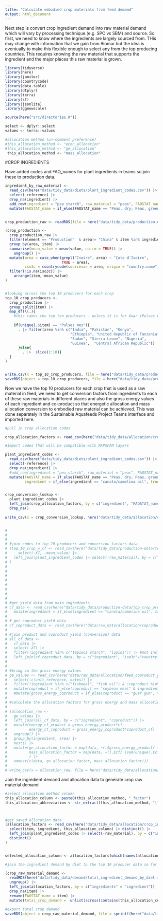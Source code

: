 ```yaml
---
title: "Calculate embodied crop materials from feed demand"
output: html_document
---
```


Next step is convert crop ingredient demand into raw material demand which will vary by processing technique (e.g. SPC vs SBM) and source. So first, we need to know where the ingredients are largely sourced from. THis may change with information that we gain from Biomar but the idea is eventually to make this flexible enough to select any from the top producing countries. This requires knowing the raw material that supports the ingredient and the major places this raw material is grown.

```r
library(tidyverse)
library(here)
library(janitor)
library(countrycode)
library(data.table)
library(dtplyr)
library(terra)
library(sf)
library(jsonlite)
library(ggnewscale)

source(here("src/directories.R"))

select <- dplyr::select
values <- terra::values

#allocation method (un-comment preference)
#this_allocation_method <- "econ_allocation"
#this_allocation_method <- "ge_allocation"
 this_allocation_method <- "mass_allocation"
```

#CROP INGREDIENTS

Have added codes and FAO_names for plant ingredients in teams so join these to production data.

```r

ingredient_by_raw_material <- 
  read_csv(here("data/tidy_data/diets/plant_ingredient_codes.csv")) |> 
  select(-reference) |> 
  drop_na(ingredient) |> 
  add_row(ingredient = "pea starch", raw_material = "peas", FAOSTAT_name = "Peas, green", FAO_code = 187, map_spam_code = "opul") |> 
  mutate(FAOSTAT_name = if_else(FAOSTAT_name == "Peas, dry; Peas, green", true = "Peas, dry", false = FAOSTAT_name)) 
 

crop_production_raw <- readRDS(file = here("data/tidy_data/production-data/crops_production_tidy.rds"))

(crop_production <- 
  crop_production_raw |>
  filter(element == "Production"  & area!= "China" & item %in% ingredient_by_raw_material$FAOSTAT_name & year %in% seq(from = 2015, to = 2019)) |> 
  group_by(area, item) |> 
  summarise(mean_value = mean(value, na.rm = TRUE)) |> 
    ungroup() |> 
  mutate(area = case_when(grepl("Ivoire", area) ~ "Cote d'Ivoire",
                          TRUE ~ area),
         iso3c = countrycode(sourcevar = area, origin = "country.name", destination = "iso3c", warn = TRUE)) |> 
  filter(!is.na(iso3c)) |> 
    arrange(item,-mean_value)
)


#looking across the top 10 producers for each crop
top_10_crop_producers <- 
  crop_production |> 
  group_split(item) |> 
  map_df(\(.){ 
    #this takes the top ten producers - unless it is for Guar (Pulses nes) where I used the suggestion that most guar production comes from India, Pakistan and Africa (so subsequently took the top 8 African producers of pulses nes to make up the top 10)
    
    if(unique(.$item) == "Pulses nes"){
      . |> filter(area %in% c("India", "Pakistan", "Kenya", 
                              "Ethiopia", "United Republic of Tanzania", 
                              "Sudan", "Sierra Leone", "Nigeria", 
                              "Guinea",  "Central African Republic"))
      }else{
        . |>  slice(1:10)}
  }
)


write.csv(x = top_10_crop_producers, file = here("data/tidy_data/production-data/top_crop_producers.csv"))
saveRDS(object = top_10_crop_producers, file = here("data/tidy_data/production-data/top_crop_producers.rds"))


```

Now we have the top 10 producers for each crop that is used as a raw material in feed, we need to get conversion factors from ingredients to each of these raw materials in different places and also the gross energy values of each ingredient and co-product so that energetic allocation and mass allocation conversion to embodied raw material can be achieved. This was done separately in the Sustainable Aquafeeds Project Teams interface and imported here.

```r

#pull in crop allocation codes

crop_allocation_factors <- read_csv(here("data/tidy_data/allocation/crop_ingredient_allocation_factors.csv"))

#import codes that will be compatible with MAPSPAM layers

plant_ingredient_codes <- 
  read_csv(here("data/tidy_data/diets/plant_ingredient_codes.csv")) |> 
  select(-reference) |> 
  drop_na(ingredient) |> 
  #add_row(ingredient = "pea starch", raw_material = "peas", FAOSTAT_name = "Peas, green", FAO_code = 187, map_spam_code = "opul") |> this row is for if you want pea starch to come from green peas and dried peas - just using dried peas for simplicity
  mutate(FAOSTAT_name = if_else(FAOSTAT_name == "Peas, dry; Peas, green", true = "Peas, dry", false = FAOSTAT_name),
         ingredient = if_else(ingredient == "canola/camelina oil", true = "canola oil", false = ingredient))


crop_conversion_lookup <- 
  plant_ingredient_codes |> 
  left_join(crop_allocation_factors, by = c("ingredient", "FAOSTAT_name" = "item")) |> 
  drop_na()
  
write_csv(x = crop_conversion_lookup, here("data/tidy_data/allocation/crop_conversion_lookup.csv"))


# 
# 
# 
# #join codes to top 20 producers and conversion factors data
# (top_10_crop_w_cf <- read_csv(here("data/tidy_data/production-data/top_crop_producers_conversions.csv")) |> 
#     select(-X7, -mean_value) |> 
#   left_join(plant_ingredient_codes |> select(-raw_material), by = c("ingredient", "item" = "FAOSTAT_name"))
# )
# 
# 
# 
# 
# 
# 
# 
# 
# #get yield data from main ingredients
# cf_data <- read_csv(here("data/tidy_data/production-data/top_crop_producers_conversions.csv")) |> 
#   mutate(ingredient = if_else(ingredient == "canola/camelina oil", true = "canola oil", false = ingredient)) |> filter(ingredient!="soy oil")
# 
# # get coproduct yield data
# cf_coproduct_data <- read_csv(here("data/raw_data/allocation/coproduct_conversions.csv"))
# 
# #join product and coproduct yield (conversion) data
# all_cf_data <- 
#   cf_data |> 
#   select(-X7) |> 
#   filter(!ingredient %in% c("tapioca starch", "lupins")) |> #not included in the diet information
#   left_join(cf_coproduct_data, by = c("ingredient", "iso3c"="country"))
# 
# 
# #bring in the gross energy values
# ge_values <- read_csv(here("data/raw_data/allocation/feed_coproduct_ge_allocation.csv")) |> 
#   select(-c(unit,reference, notes)) |> 
#   filter(!ingredient %in% c("fishmeal", "fish oil") & !coproduct %in% c("soybean meal", "soy protein isolate")) |> 
#   mutate(coproduct = if_else(coproduct == "soybean meal" & ingredient == "soybean meal", true = "soy protein concentrate", false = coproduct ))# |> 
#   #mutate(gross_energy_coproduct = if_else(coproduct == "guar gum", true = 1.7, false = gross_energy_coproduct))
# 
# #calculate the allocation factors for gross energy and mass allocation
# 
# (allocation_raw <- 
#   ge_values |> 
#   left_join(all_cf_data, by = c("ingredient", "coproduct")) |> 
#   mutate(energy_cf_product = gross_energy_product*cf,
#          energy_cf_coproduct = gross_energy_coproduct*coproduct_cf) |> 
#   ungroup() |> 
#   group_by(ingredient, area) |> 
#   nest() |> 
#   mutate(ge_allocation_factor = map(data, ~(.$gross_energy_product/ (sum(unique(.$energy_cf_product), sum(.$energy_cf_coproduct))))),
#          mass_allocation_factor = map(data, ~((.$cf/ (sum(unique(.$cf), sum(.$coproduct_cf))))/.$cf)) #need to divide by yield again here otherwise it is just the partitioning factor (for mass allocation only)
#          ) |> 
#   unnest(c(data, ge_allocation_factor, mass_allocation_factor)))
# 
# write_csv(x = allocation_raw, file = here("data/tidy_data/allocation/crop_ingredient_allocation_factors.csv"))

```

Join the ingredient demand and allocation data to generate crop raw material demand

```r

#select allocation method column
this_allocation_column <- paste0(this_allocation_method, "_factor")
this_allocation_abbreviation <- str_extract(this_allocation_method, "[^_]+")



#get saved allocation data
(allocation_factors <- read_csv(here("data/tidy_data/allocation/crop_ingredient_allocation_factors.csv")) |> 
  select(item, ingredient, this_allocation_column) |> distinct() |> 
  left_join(plant_ingredient_codes |> select(-raw_material), by = c("ingredient", "item" = "FAOSTAT_name")) |> 
  distinct()
)


selected_allocation_column <- allocation_factors[which(names(allocation_factors) == this_allocation_column)]

#join the ingredient demand by diet to the top 10 producer data so for each ingredient there will be an raw material demand per source, and diet scenario. Create new raw_material demand column by dividing total ingredient demand by the conversion factor (i.e. the ingredient extraction rate from the raw material in the first place)

(crop_raw_material_demand <- 
  readRDS(here("data/tidy_data/demand/total_ingredient_demand_by_diet.rds")) |> 
  ungroup() |> 
  left_join(allocation_factors, by = c("ingredients" = "ingredient")) |> 
  drop_na(item) |> 
  rename(FAOSTAT_name = item) |> 
  mutate(total_crop_demand =  unlist(across(contains(this_allocation_column)) * ingredient_demand_tonnes)))

#export total crop demand 
saveRDS(object = crop_raw_material_demand, file = sprintf(here("data/tidy_data/demand/total_crop_demand_%s.rds"), this_allocation_method))

```





